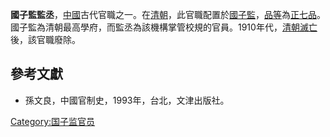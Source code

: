 '''國子監監丞'''，[[中國|中國]]古代官職之一。在[[清朝|清朝]]，此官職配置於[[國子監|國子監]]，[[品等|品等]]為[[正七品|正七品]]。國子監為清朝最高學府，而監丞為該機構掌管校規的官員。1910年代，[[清朝滅亡|清朝滅亡]]後，該官職廢除。

==參考文獻==
*孫文良，中國官制史，1993年，台北，文津出版社。

{{Government-official-hist-stub}}
[[Category:国子监官员|Category:国子监官员]]